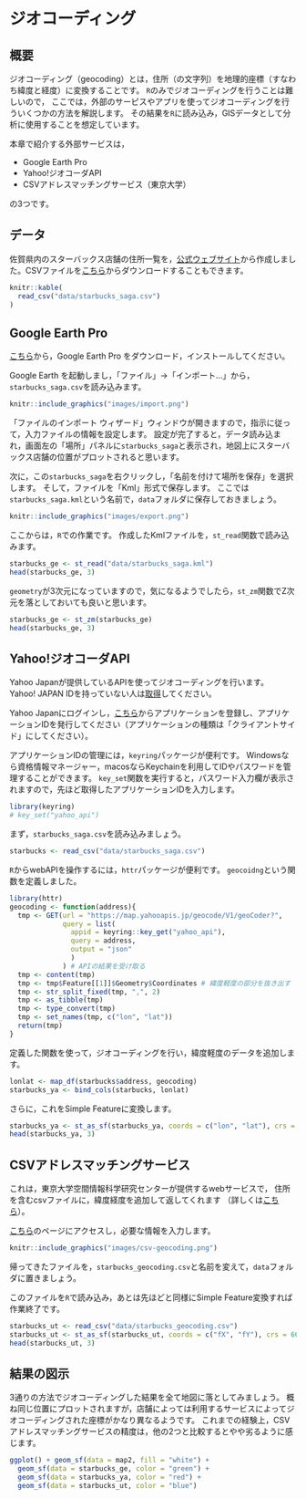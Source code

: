 # ジオコーディング

## 概要

ジオコーディング（geocoding）とは，住所（の文字列）を地理的座標（すなわち緯度と経度）に変換することです。
`R`のみでジオコーディングを行うことは難しいので，
ここでは，外部のサーピスやアプリを使ってジオコーディングを行ういくつかの方法を解説します。
その結果を`R`に読み込み，GISデータとして分析に使用することを想定しています。

本章で紹介する外部サービスは，

* Google Earth Pro
* Yahoo!ジオコーダAPI
* CSVアドレスマッチングサービス（東京大学）

の3つです。

## データ

佐賀県内のスターバックス店舗の住所一覧を，[公式ウェブサイト](https://store.starbucks.co.jp/pref/saga/)から作成しました。CSVファイルを[こちら](https://gist.githubusercontent.com/kzktmr/e381b5e7d542687dcf07317c66351288/raw/0bf5bdb3a0fd0b48f873704c3971bf5726ff27f5/Starbucks_saga.csv)からダウンロードすることもできます。

```r
knitr::kable(
  read_csv("data/starbucks_saga.csv")
)
```

## Google Earth Pro

[こちら](https://www.google.co.jp/intl/ja/earth/versions/#earth-pro)から，Google Earth Pro をダウンロード，インストールしてください。

Google Earth を起動しまし，「ファイル」→「インポート...」から，`starbucks_saga.csv`を読み込みます。

```r
knitr::include_graphics("images/import.png")
```

「ファイルのインポート ウィザード」ウィンドウが開きますので，指示に従って，入力ファイルの情報を設定します。
設定が完了すると，データ読み込まれ，画面左の「場所」パネルに`starbucks_saga`と表示され，地図上にスターバックス店舗の位置がプロットされると思います。

次に，この`starbucks_saga`を右クリックし，「名前を付けて場所を保存」を選択します。
そして，ファイルを「Kml」形式で保存します。
ここでは`starbucks_saga.kml`という名前で，`data`フォルダに保存しておきましょう。

```r
knitr::include_graphics("images/export.png")
```

ここからは，`R`での作業です。
作成したKmlファイルを，`st_read`関数で読み込みます。

```r
starbucks_ge <- st_read("data/starbucks_saga.kml")
head(starbucks_ge, 3)
```

`geometry`が3次元になっていますので，気になるようでしたら，`st_zm`関数でZ次元を落としておいても良いと思います。

```r
starbucks_ge <- st_zm(starbucks_ge)
head(starbucks_ge, 3)
```

## Yahoo!ジオコーダAPI

Yahoo Japanが提供しているAPIを使ってジオコーディングを行います。
Yahoo! JAPAN IDを持っていない人は[取得](https://account.edit.yahoo.co.jp/signup)してください。

Yahoo Japanにログインし，[こちら](https://e.developer.yahoo.co.jp/register)からアプリケーションを登録し、アプリケーションIDを発行してください（アプリケーションの種類は「クライアントサイド」にしてください）。

アプリケーションIDの管理には，`keyring`パッケージが便利です。
Windowsなら資格情報マネージャー，macosならKeychainを利用してIDやパスワードを管理することができます。
`key_set`関数を実行すると，パスワード入力欄が表示されますので，先ほど取得したアプリケーションIDを入力します。

```r
library(keyring)
# key_set("yahoo_api")
```

まず，`starbucks_saga.csv`を読み込みましょう。

```r
starbucks <- read_csv("data/starbucks_saga.csv")
```

`R`からwebAPIを操作するには，`httr`パッケージが便利です。
`geocoidng`という関数を定義しました。

```r
library(httr)
geocoding <- function(address){
  tmp <- GET(url = "https://map.yahooapis.jp/geocode/V1/geoCoder?",
             query = list(
               appid = keyring::key_get("yahoo_api"),
               query = address,
               output = "json"
               )
             ) # APIの結果を受け取る
  tmp <- content(tmp)
  tmp <- tmp$Feature[[1]]$Geometry$Coordinates # 緯度軽度の部分を抜き出す
  tmp <- str_split_fixed(tmp, ",", 2)          
  tmp <- as_tibble(tmp)
  tmp <- type_convert(tmp)
  tmp <- set_names(tmp, c("lon", "lat"))
  return(tmp)
}
```

定義した関数を使って，ジオコーディングを行い，緯度軽度のデータを追加します。

```r
lonlat <- map_df(starbucks$address, geocoding)
starbucks_ya <- bind_cols(starbucks, lonlat)
```

さらに，これをSimple Featureに変換します。

```r
starbucks_ya <- st_as_sf(starbucks_ya, coords = c("lon", "lat"), crs = 6668)
head(starbucks_ya, 3)
```

## CSVアドレスマッチングサービス

これは，東京大学空間情報科学研究センターが提供するwebサービスで，
住所を含むcsvファイルに，緯度経度を追加して返してくれます
（詳しくは[こちら](https://geocode.csis.u-tokyo.ac.jp/home/csv-admatch/)）。

[こちら](https://geocode.csis.u-tokyo.ac.jp/geocode-cgi/geocode.cgi?action=start)のページにアクセスし，必要な情報を入力します。

```r
knitr::include_graphics("images/csv-geocoding.png")
```

帰ってきたファイルを，`starbucks_geocoding.csv`と名前を変えて，`data`フォルダに置きましょう。

このファイルを`R`で読み込み，あとは先ほどと同様にSimple Feature変換すれば作業終了です。

```r
starbucks_ut <- read_csv("data/starbucks_geocoding.csv")
starbucks_ut <- st_as_sf(starbucks_ut, coords = c("fX", "fY"), crs = 6668)
head(starbucks_ut, 3)
```

## 結果の図示

3通りの方法でジオコーディングした結果を全て地図に落としてみましょう。
概ね同じ位置にプロットされますが，店舗によっては利用するサービスによってジオコーディングされた座標がかなり異なるようです。
これまでの経験上，CSVアドレスマッチングサービスの精度は，他の2つと比較するとやや劣るように感じます。

```r
ggplot() + geom_sf(data = map2, fill = "white") + 
  geom_sf(data = starbucks_ge, color = "green") +
  geom_sf(data = starbucks_ya, color = "red") +
  geom_sf(data = starbucks_ut, color = "blue")
```

